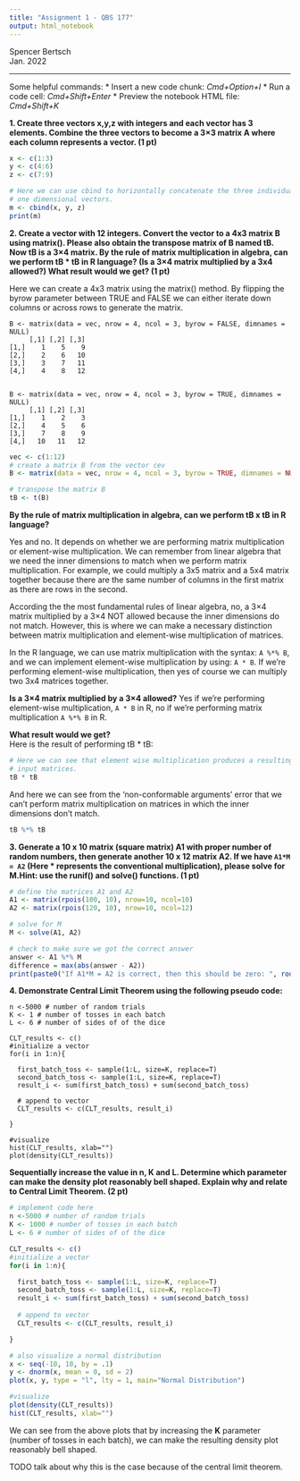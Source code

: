 ```yaml
---
title: "Assignment 1 - QBS 177"
output: html_notebook
---
```


Spencer Bertsch  
Jan. 2022

------------

Some helpful commands: 
* Insert a new code chunk: *Cmd+Option+I*
* Run a code cell: *Cmd+Shift+Enter*
* Preview the notebook HTML file: *Cmd+Shift+K*


**1.  Create three vectors  x,y,z  with integers and each vector has 3 elements. Combine the three vectors to become a 3×3 matrix  A  where each column represents a vector. (1 pt)**
```r
x <- c(1:3)
y <- c(4:6)
z <- c(7:9)

# Here we can use cbind to horizontally concatenate the three individual 
# one dimensional vectors. 
m <- cbind(x, y, z)
print(m)
```


**2. Create a vector with 12 integers. Convert the vector to a 4x3 matrix  B  using  matrix(). Please also obtain the transpose matrix of  B  named  tB. Now  tB  is a 3×4 matrix. By the rule of matrix multiplication in algebra, can we perform  tB \* tB  in R language? (Is a 3×4 matrix multiplied by a 3x4 allowed?) What result would we get? (1 pt)**


Here we can create a 4x3 matrix using the matrix() method. By flipping the byrow parameter between TRUE 
and FALSE we can either iterate down columns or across rows to generate the matrix. 
```
B <- matrix(data = vec, nrow = 4, ncol = 3, byrow = FALSE, dimnames = NULL)
     [,1] [,2] [,3]
[1,]    1    5    9
[2,]    2    6   10
[3,]    3    7   11
[4,]    4    8   12


B <- matrix(data = vec, nrow = 4, ncol = 3, byrow = TRUE, dimnames = NULL)
     [,1] [,2] [,3]
[1,]    1    2    3
[2,]    4    5    6
[3,]    7    8    9
[4,]   10   11   12
```


```r
vec <- c(1:12)
# create a matrix B from the vector cev
B <- matrix(data = vec, nrow = 4, ncol = 3, byrow = TRUE, dimnames = NULL)

# transpose the matrix B
tB <- t(B)

```

**By the rule of matrix multiplication in algebra, can we perform  tB x tB  in R language?**

Yes and no. It depends on whether we are performing matrix multiplication or element-wise multiplication. 
We can remember from linear algebra that we need the inner dimensions to match when we 
perform matrix multiplication. For example, we could multiply a 3x5 matrix and a 5x4 matrix 
together because there are the same number of columns in the first matrix as there are rows in 
the second. 

According the the most fundamental rules of linear algebra, no, a 3×4 matrix multiplied by a 3×4 
NOT allowed because the inner dimensions do not match. However, this is where we can make a necessary
distinction between matrix multiplication and element-wise multiplication of matrices. 

In the R language, we can use matrix multiplication with the syntax: `A %*% B`, and we can implement 
element-wise multiplication by using: `A * B`. If we're performing element-wise multiplication, then 
yes of course we can multiply two 3x4 matrices together. 

**Is a 3×4 matrix multiplied by a 3×4 allowed?** Yes if we're performing element-wise multiplication, `A * B` in R,
no if we're performing matrix multiplication `A %*% B` in R. 

**What result would we get?**  
Here is the result of performing tB * tB:
```r
# Here we can see that element wise multiplication produces a resulting matrix as the 
# input matrices. 
tB * tB
```

And here we can see from the 'non-conformable arguments' error that we can't perform matrix multiplication on matrices in which the inner dimensions don't match. 
```r
tB %*% tB
```

**3. Generate a 10 x 10 matrix (square matrix)  A1  with proper number of random numbers, then generate another 10 x 12 matrix  A2. If we have  `A1*M = A2`  (Here * represents the conventional multiplication), please solve for  M.Hint: use the  runif()  and  solve()  functions. (1 pt)**

```r
# define the matrices A1 and A2
A1 <- matrix(rpois(100, 10), nrow=10, ncol=10)
A2 <- matrix(rpois(120, 10), nrow=10, ncol=12)

# solve for M
M <- solve(A1, A2)

# check to make sure we got the correct answer
answer <- A1 %*% M
difference = max(abs(answer - A2))
print(paste0("If A1*M = A2 is correct, then this should be zero: ", round(difference, 3)))
```


**4. Demonstrate Central Limit Theorem using the following pseudo code:**
```
n <-5000 # number of random trials
K <- 1 # number of tosses in each batch
L <- 6 # number of sides of of the dice

CLT_results <- c()
#initialize a vector
for(i in 1:n){

  first_batch_toss <- sample(1:L, size=K, replace=T)
  second_batch_toss <- sample(1:L, size=K, replace=T)
  result_i <- sum(first_batch_toss) + sum(second_batch_toss)
  
  # append to vector
  CLT_results <- c(CLT_results, result_i)

}

#visualize
hist(CLT_results, xlab="")
plot(density(CLT_results)) 
```
**Sequentially increase the value in n, K and L. Determine which parameter can make the density plot reasonably bell shaped.  Explain why and relate to Central Limit Theorem. (2 pt)**


```r
# implement code here
n <-5000 # number of random trials
K <- 1000 # number of tosses in each batch
L <- 6 # number of sides of of the dice

CLT_results <- c()
#initialize a vector
for(i in 1:n){

  first_batch_toss <- sample(1:L, size=K, replace=T)
  second_batch_toss <- sample(1:L, size=K, replace=T)
  result_i <- sum(first_batch_toss) + sum(second_batch_toss)
  
  # append to vector
  CLT_results <- c(CLT_results, result_i)

}

# also visualize a normal distribution
x <- seq(-10, 10, by = .1)
y <- dnorm(x, mean = 0, sd = 2)
plot(x, y, type = "l", lty = 1, main="Normal Distribution")

#visualize
plot(density(CLT_results)) 
hist(CLT_results, xlab="")
```
We can see from the above plots that by increasing the **K** parameter (number of tosses in each batch), we can make the resulting density plot reasonably bell shaped. 

TODO talk about why this is the case because of the central limit theorem. 

